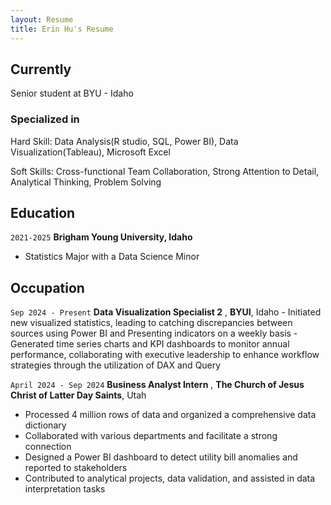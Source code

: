 ```yaml
---
layout: Resume
title: Erin Hu's Resume
---
```




## Currently

Senior student at BYU - Idaho

### Specialized in
Hard Skill: Data Analysis(R studio, SQL, Power BI), Data Visualization(Tableau), Microsoft Excel

Soft Skills: Cross-functional Team Collaboration, Strong Attention to Detail, Analytical Thinking, Problem Solving



## Education

`2021-2025`
__Brigham Young University, Idaho__

- Statistics Major with a Data Science Minor


## Occupation

`Sep 2024 - Present`
__Data Visualization Specialist 2__ , __BYUI__, Idaho
- Initiated new visualized statistics, leading to catching discrepancies between sources using Power BI and
Presenting indicators on a weekly basis
- Generated time series charts and KPI dashboards to monitor annual performance, collaborating with
executive leadership to enhance workflow strategies through the utilization of DAX and Query

`April 2024 - Sep 2024` __Business Analyst Intern__ , 
__The Church of Jesus Christ of Latter Day Saints__, Utah

- Processed 4 million rows of data and organized a comprehensive data dictionary
- Collaborated with various departments and facilitate a strong connection
- Designed a Power BI dashboard to detect utility bill anomalies and reported to stakeholders
- Contributed to analytical projects, data validation, and assisted in data interpretation tasks


